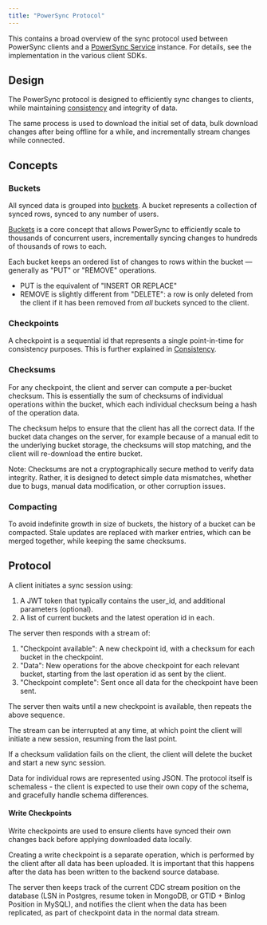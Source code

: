 ```yaml
---
title: "PowerSync Protocol"
---
```


This contains a broad overview of the sync protocol used between PowerSync clients and a [PowerSync Service](/architecture/powersync-service) instance.
For details, see the implementation in the various client SDKs.

## Design

The PowerSync protocol is designed to efficiently sync changes to clients, while maintaining [consistency](/architecture/consistency) and integrity of data.

The same process is used to download the initial set of data, bulk download changes after being offline for a while, and incrementally stream changes while connected.

## Concepts

### Buckets

All synced data is grouped into [buckets](/usage/sync-rules/organize-data-into-buckets). A bucket represents a collection of synced rows, synced to any number of users.

[Buckets](/usage/sync-rules/organize-data-into-buckets) is a core concept that allows PowerSync to efficiently scale to thousands of concurrent users, incrementally syncing changes to hundreds of thousands of rows to each.

Each bucket keeps an ordered list of changes to rows within the bucket — generally as "PUT" or "REMOVE" operations.

* PUT is the equivalent of "INSERT OR REPLACE"
* REMOVE is slightly different from "DELETE": a row is only deleted from the client if it has been removed from _all_ buckets synced to the client.

### Checkpoints

A checkpoint is a sequential id that represents a single point-in-time for consistency purposes. This is further explained in [Consistency](/architecture/consistency).

### Checksums

For any checkpoint, the client and server can compute a per-bucket checksum. This is essentially the sum of checksums of individual operations within the bucket, which each individual checksum being a hash of the operation data.

The checksum helps to ensure that the client has all the correct data. If the bucket data changes on the server, for example because of a manual edit to the underlying bucket storage, the checksums will stop matching, and the client will re-download the entire bucket.

Note: Checksums are not a cryptographically secure method to verify data integrity. Rather, it is designed to detect simple data mismatches, whether due to bugs, manual data modification, or other corruption issues.

### Compacting

To avoid indefinite growth in size of buckets, the history of a bucket can be compacted. Stale updates are replaced with marker entries, which can be merged together, while keeping the same checksums.

## Protocol

A client initiates a sync session using:

1. A JWT token that typically contains the user\_id, and additional parameters (optional).
2. A list of current buckets and the latest operation id in each.

The server then responds with a stream of:

1. "Checkpoint available": A new checkpoint id, with a checksum for each bucket in the checkpoint.
2. "Data": New operations for the above checkpoint for each relevant bucket, starting from the last operation id as sent by the client.
3. "Checkpoint complete": Sent once all data for the checkpoint have been sent.

The server then waits until a new checkpoint is available, then repeats the above sequence.

The stream can be interrupted at any time, at which point the client will initiate a new session, resuming from the last point.

If a checksum validation fails on the client, the client will delete the bucket and start a new sync session.

Data for individual rows are represented using JSON. The protocol itself is schemaless - the client is expected to use their own copy of the schema, and gracefully handle schema differences.

#### Write Checkpoints

Write checkpoints are used to ensure clients have synced their own changes back before applying downloaded data locally.

Creating a write checkpoint is a separate operation, which is performed by the client after all data has been uploaded. It is important that this happens after the data has been written to the backend source database.

The server then keeps track of the current CDC stream position on the database (LSN in Postgres, resume token in MongoDB, or GTID + Binlog Position in MySQL), and notifies the client when the data has been replicated, as part of checkpoint data in the normal data stream.
